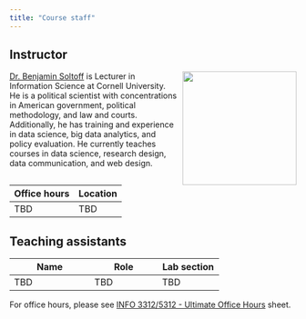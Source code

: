 ```yaml
---
title: "Course staff"
---
```


## Instructor

![](images/team/ben-soltoff.jpg){style="float:right;padding: 0 0 0 10px;" fig-alt="Headshot of Dr. Benjamin Soltoff" width="200"}

[Dr. Benjamin Soltoff](https://www.bensoltoff.com) is Lecturer in Information Science at Cornell University. He is a political scientist with concentrations in American government, political methodology, and law and courts. Additionally, he has training and experience in data science, big data analytics, and policy evaluation. He currently teaches courses in data science, research design, data communication, and web design.

| Office hours    | Location     |
|-----------------|--------------|
| TBD | TBD |

## Teaching assistants

| Name                      | Role                  | Lab section         |
|---------------------------|-----------------------|---------------------|
| TBD                  | TBD | TBD |

For office hours, please see [INFO 3312/5312 - Ultimate Office Hours](TODO) sheet.
